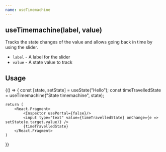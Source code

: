 ```yaml
---
name: useTimemachine
---
```


## useTimemachine(label, value)

Tracks the state changes of the value and allows going back in time by using the slider.

- `label` - A label for the slider
- `value` - A state value to track


## Usage

<Playground>
{() => {
    const [state, setState] = useState("Hello");
    const timeTravelledState = useTimemachine("State timemachine", state);

    return (
        <React.Fragment>
            <Inspector usePortal={false}/>
            <input type="text" value={timeTravelledState} onChange={e => setState(e.target.value)} />
            {timeTravelledState}
        </React.Fragment>
    )
  }}
</Playground>
